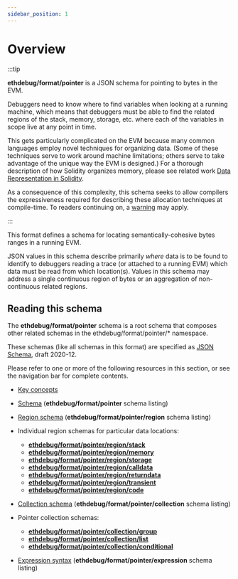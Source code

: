 ```yaml
---
sidebar_position: 1
---
```


# Overview

:::tip

**ethdebug/format/pointer** is a JSON schema for pointing to bytes in the EVM.

Debuggers need to know where to find variables when looking at a running
machine, which means that debuggers must be able to find the related regions
of the stack, memory, storage, etc. where each of the variables in scope live
at any point in time.

This gets particularly complicated on the EVM because many common languages
employ novel techniques for organizing data. (Some of these
techniques serve to work around machine limitations; others serve to
take advantage of the unique way the EVM is designed.) For a thorough
description of how Solidity organizes memory, please see related work
[Data Representation in Solidity](https://ethdebug.github.io/solidity-data-representation/).

As a consequence of this complexity, this schema seeks to allow compilers the
expressiveness required for describing these allocation techniques at
compile-time. To readers continuing on,
a [warning](https://en.wikipedia.org/wiki/Greenspun%27s_tenth_rule) may apply.


:::

This format defines a schema for locating semantically-cohesive bytes ranges
in a running EVM.

JSON values in this schema describe primarily _where_ data is to be found to
identify to debuggers reading a trace (or attached to a running EVM) which data
must be read from which location(s). Values in this schema may address
a single continuous region of bytes or an aggregation of non-continuous related
regions.

## Reading this schema

The **ethdebug/format/pointer** schema is a root schema that composes other
related schemas in the ethdebug/format/pointer/* namespace.

These schemas (like all schemas in this format) are specified as
[JSON Schema](https://json-schema.org), draft 2020-12.

Please refer to one or more of the following resources in this section, or
see the navigation bar for complete contents.

- [Key concepts](/spec/pointer/concepts)

- [Schema](/spec/pointer) (**ethdebug/format/pointer** schema listing)

- [Region schema](/spec/pointer/region) (**ethdebug/format/pointer/region** schema listing)

- Individual region schemas for particular data locations:
  - [**ethdebug/format/pointer/region/stack**](/spec/pointer/region/location/stack)
  - [**ethdebug/format/pointer/region/memory**](/spec/pointer/region/location/memory)
  - [**ethdebug/format/pointer/region/storage**](/spec/pointer/region/location/storage)
  - [**ethdebug/format/pointer/region/calldata**](/spec/pointer/region/location/calldata)
  - [**ethdebug/format/pointer/region/returndata**](/spec/pointer/region/location/returndata)
  - [**ethdebug/format/pointer/region/transient**](/spec/pointer/region/location/transient)
  - [**ethdebug/format/pointer/region/code**](/spec/pointer/region/location/code)

- [Collection schema](/spec/pointer/collection) (**ethdebug/format/pointer/collection** schema listing)

- Pointer collection schemas:
  - [**ethdebug/format/pointer/collection/group**](/spec/pointer/collection/group)
  - [**ethdebug/format/pointer/collection/list**](/spec/pointer/collection/list)
  - [**ethdebug/format/pointer/collection/conditional**](/spec/pointer/collection/conditional)

- [Expression syntax](/spec/pointer/expression) (**ethdebug/format/pointer/expression** schema listing)
